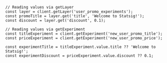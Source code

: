 ```tsx
// Reading values via getLayer
const layer = client.getLayer('user_promo_experiments');
const promoTitle = layer.get('title', 'Welcome to Statsig!');
const discount = layer.get('discount', 0.1);
```

```tsx
// Reading values via getExperiment
const titleExperiment = client.getExperiment('new_user_promo_title');
const priceExperiment = client.getExperiment('new_user_promo_price');

const experimentTitle = titleExperiment.value.title ?? 'Welcome to Statsig!';
const experimentDiscount = priceExperiment.value.discount ?? 0.1;
```
